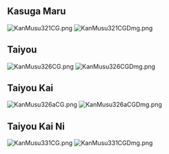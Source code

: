 ==Kasuga Maru==
[[File:KanMusu321CG.png]] [[File:KanMusu321CGDmg.png]]

==Taiyou==
[[File:KanMusu326CG.png]] [[File:KanMusu326CGDmg.png]]

==Taiyou Kai==
[[File:KanMusu326aCG.png]] [[File:KanMusu326aCGDmg.png]]

==Taiyou Kai Ni==
[[File:KanMusu331CG.png]] [[File:KanMusu331CGDmg.png]]